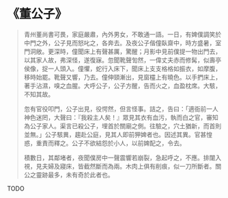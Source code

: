 # 《董公子》

> 青州董尚書可畏，家庭嚴肅，內外男女，不敢通一語。一日，有婢僕調笑於中門之外，公子見而怒叱之，各奔去。及夜公子偕僮臥齋中，時方盛暑，室門洞敞。更深時，僮聞床上有聲甚厲，驚醒；月影中見前僕提一物出門去，以其家人故，弗深怪，遂復寐。忽聞靴聲訇然，一偉丈夫赤而修髯，似壽亭侯像，捉一人頭入。僮懼，蛇行入床下，聞床上支支格格如振衣，如摩腹，移時始罷。靴聲又響，乃去。僮伸頸漸出，見窗欞上有曉色。以手捫床上，著手沾濕，嗅之血腥。大呼公子，公子方醒，告而火之，血盈枕席。大駭，不知其故。
>
> 忽有官役叩門，公子出見，役愕然，但言怪事。詰之，告曰：「適衙前一人神色迷罔，大聲曰：『我殺主人矣！』眾見其衣有血污，執而白之官，審知為公子家人。渠言已殺公子，埋首於關廟之側。往驗之，穴土猶新，而首則並無。」公子駭異，趨赴公庭，見其人即前狎婢者也。因述其異。官甚惶惑，重責而釋之。公子不欲結怨於小人，以前婢配之，令去。
>
> 積數日，其鄰堵者，夜聞僕房中一聲震響若崩裂，急起呼之，不應。排闥入視，見夫婦及寢床，皆截然斷而為兩。木肉上俱有削痕，似一刀所斷者。關公之靈跡最多，未有奇於此者也。

TODO

